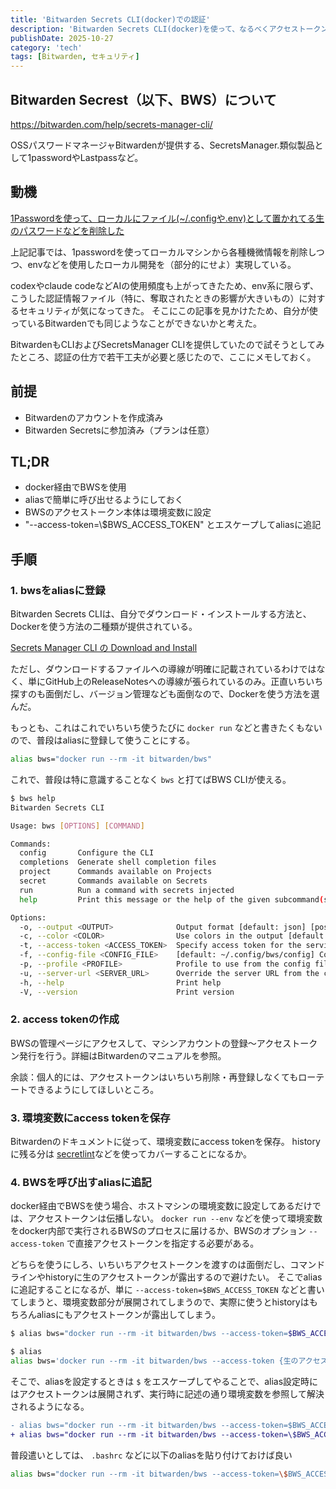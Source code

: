 ```yaml
---
title: 'Bitwarden Secrets CLI(docker)での認証'
description: 'Bitwarden Secrets CLI(docker)を使って、なるべくアクセストークンを露出させずに認証する試み'
publishDate: 2025-10-27
category: 'tech'
tags: [Bitwarden, セキュリティ]
---
```


## Bitwarden Secrest（以下、BWS）について

https://bitwarden.com/help/secrets-manager-cli/

OSSパスワードマネージャBitwardenが提供する、SecretsManager.類似製品として1passwordやLastpassなど。

## 動機

[1Passwordを使って、ローカルにファイル(~/.configや.env)として置かれてる生のパスワードなどを削除した](https://efcl.info/2023/01/31/remove-secret-from-local/)

上記記事では、1passwordを使ってローカルマシンから各種機微情報を削除しつつ、envなどを使用したローカル開発を（部分的にせよ）実現している。

codexやclaude codeなどAIの使用頻度も上がってきたため、env系に限らず、こうした認証情報ファイル（特に、奪取されたときの影響が大きいもの）に対するセキュリティが気になってきた。
そこにこの記事を見かけたため、自分が使っているBitwardenでも同じようなことができないかと考えた。

BitwardenもCLIおよびSecretsManager CLIを提供していたので試そうとしてみたところ、認証の仕方で若干工夫が必要と感じたので、ここにメモしておく。

## 前提

- Bitwardenのアカウントを作成済み
- Bitwarden Secretsに参加済み（プランは任意）

## TL;DR

- docker経由でBWSを使用
- aliasで簡単に呼び出せるようにしておく
- BWSのアクセストークン本体は環境変数に設定
- "--access-token=\\$BWS_ACCESS_TOKEN" とエスケープしてaliasに追記

## 手順

### 1. bwsをaliasに登録

Bitwarden Secrets CLIは、自分でダウンロード・インストールする方法と、Dockerを使う方法の二種類が提供されている。

[Secrets Manager CLI の Download and Install](https://bitwarden.com/help/secrets-manager-cli/#download-and-install)

ただし、ダウンロードするファイルへの導線が明確に記載されているわけではなく、単にGitHub上のReleaseNotesへの導線が張られているのみ。正直いちいち探すのも面倒だし、バージョン管理なども面倒なので、Dockerを使う方法を選んだ。

もっとも、これはこれでいちいち使うたびに `docker run` などと書きたくもないので、普段はaliasに登録して使うことにする。

```sh
alias bws="docker run --rm -it bitwarden/bws"
```

これで、普段は特に意識することなく `bws` と打てばBWS CLIが使える。

```sh
$ bws help
Bitwarden Secrets CLI

Usage: bws [OPTIONS] [COMMAND]

Commands:
  config       Configure the CLI
  completions  Generate shell completion files
  project      Commands available on Projects
  secret       Commands available on Secrets
  run          Run a command with secrets injected
  help         Print this message or the help of the given subcommand(s)

Options:
  -o, --output <OUTPUT>              Output format [default: json] [possible values: json, yaml, env, table, tsv, none]
  -c, --color <COLOR>                Use colors in the output [default: auto] [possible values: no, yes, auto]
  -t, --access-token <ACCESS_TOKEN>  Specify access token for the service account [env: BWS_ACCESS_TOKEN]
  -f, --config-file <CONFIG_FILE>    [default: ~/.config/bws/config] Config file to use [env: BWS_CONFIG_FILE=]
  -p, --profile <PROFILE>            Profile to use from the config file [env: BWS_PROFILE=]
  -u, --server-url <SERVER_URL>      Override the server URL from the config file [env: BWS_SERVER_URL=]
  -h, --help                         Print help
  -V, --version                      Print version
```

### 2. access tokenの作成

BWSの管理ページにアクセスして、マシンアカウントの登録～アクセストークン発行を行う。詳細はBitwardenのマニュアルを参照。

余談：個人的には、アクセストークンはいちいち削除・再登録しなくてもローテートできるようにしてほしいところ。

### 3. 環境変数にaccess tokenを保存

Bitwardenのドキュメントに従って、環境変数にaccess tokenを保存。
historyに残る分は [secretlint](https://efcl.info/2023/01/03/secretlint-6/)などを使ってカバーすることになるか。

### 4. BWSを呼び出すaliasに追記

docker経由でBWSを使う場合、ホストマシンの環境変数に設定してあるだけでは、アクセストークンは伝播しない。
`docker run --env` などを使って環境変数をdocker内部で実行されるBWSのプロセスに届けるか、BWSのオプション `--access-token` で直接アクセストークンを指定する必要がある。

どちらを使うにしろ、いちいちアクセストークンを渡すのは面倒だし、コマンドラインやhistoryに生のアクセストークンが露出するので避けたい。
そこでaliasに追記することになるが、単に `--access-token=$BWS_ACCESS_TOKEN` などと書いてしまうと、環境変数部分が展開されてしまうので、実際に使うとhistoryはもちろんaliasにもアクセストークンが露出してしまう。

```sh
$ alias bws="docker run --rm -it bitwarden/bws --access-token=$BWS_ACCESS_TOKEN"

$ alias
alias bws='docker run --rm -it bitwarden/bws --access-token {生のアクセストークン}'
```

そこで、aliasを設定するときは `$` をエスケープしてやることで、alias設定時にはアクセストークンは展開されず、実行時に記述の通り環境変数を参照して解決されるようになる。

```diff
- alias bws="docker run --rm -it bitwarden/bws --access-token=$BWS_ACCESS_TOKEN"
+ alias bws="docker run --rm -it bitwarden/bws --access-token=\$BWS_ACCESS_TOKEN"
```

普段遣いとしては、 `.bashrc` などに以下のaliasを貼り付けておけば良い

```sh
alias bws="docker run --rm -it bitwarden/bws --access-token=\$BWS_ACCESS_TOKEN"
```
